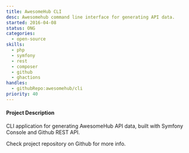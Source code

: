 ```yaml
---
title: AwesomeHub CLI
desc: Awesomehub command line interface for generating API data.
started: 2016-04-08
status: ONG
categories:
  - open-source
skills:
  - php
  - symfony
  - rest
  - composer
  - github
  - ghactions
handles:
  - githubRepo:awesomehub/cli
priority: 40
---
```

#### Project Description

CLI application for generating AwesomeHub API data, built with Symfony Console and Github REST API.

Check project repository on Github for more info.
